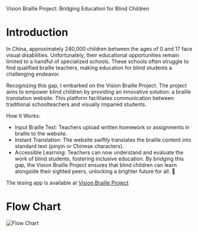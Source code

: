 Vision Braille Project: Bridging Education for Blind Children

# Introduction

In China, approximately 240,000 children between the ages of 0 and 17 face visual disabilities. Unfortunately, their educational opportunities remain limited to a handful of specialized schools. These schools often struggle to find qualified braille teachers, making education for blind students a challenging endeavor.

Recognizing this gap, I embarked on the Vision Braille Project. The project aims to empower blind children by providing an innovative solution: a braille translation website. This platform facilitates communication between traditional schoolteachers and visually impaired students.

How It Works:

- Input Braille Text: Teachers upload written homework or assignments in braille to the website.
- Instant Translation: The website swiftly translates the braille content into standard text (pinyin or Chinese characters).
- Accessible Learning: Teachers can now understand and evaluate the work of blind students, fostering inclusive education.
By bridging this gap, the Vision Braille Project ensures that blind children can learn alongside their sighted peers, unlocking a brighter future for all. 🌟


The tesing app is available at [Vision Braille Project](http://154.12.37.165:5000/)




# Flow Chart
![Flow Chart](.//img/braille-vision-flowchart_new.png)
